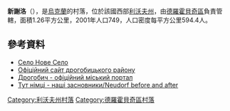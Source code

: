 {{no footnotes|time=2015-10-07T02:09:15+00:00}}
{{coord|49|20|41|N|23|35|47|E|scale:100000|display=title}}

'''新謝洛'''（{{lang-uk|Нове Село}}），是[[烏克蘭|烏克蘭]]的村落，位於該國西部[[利沃夫州|利沃夫州]]，由[[德羅霍貝奇區|德羅霍貝奇區]]負責管轄，面積1.26平方公里，2001年人口749，人口密度每平方公里594.4人。

==參考資料==
* [http://gska2.rada.gov.ua/pls/z7502/A005?rdat1=21.06.2006&rf7571=19433 Село Нове Село]{{dead link|date=2018年3月 |bot=InternetArchiveBot |fix-attempted=yes }}
* [https://web.archive.org/web/20060924001826/http://rajon.drohobych.com.ua/ Офіційний сайт дрогобицького району]
* [http://www.drohobych.com Дрогобич - офіційний міський портал]
* [http://dz-galizien.blogspot.com/2012/12/neudorf-before-and-after.html Тут німці - наші засновники/Neudorf before and after]{{Dead link|date=2018年10月 |bot=InternetArchiveBot |fix-attempted=yes }}

{{DEFAULTSORT:Нове Село}}
[[Category:利沃夫州村落|Category:利沃夫州村落]]
[[Category:德羅霍貝奇區村落|Category:德羅霍貝奇區村落]]


{{Lviv-geo-stub}}